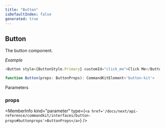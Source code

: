 ```yaml
---
title: "Button"
isDefaultIndex: false
generated: true
---
```



<!-- This file was generated from the CommandKit source. Do not modify. Instead, re-run the "docgen" script -->


## Button

<GenerationInfo sourceFile="packages/commandkit/src/components/v1/button/Button.ts" sourceLine="41" packageName="commandkit" />

The button component.



*Example*

```ts
<Button style={ButtonStyle.Primary} customId="click_me">Click Me</Button>
```

```ts title="Signature"
function Button(props: ButtonProps): CommandKitElement<'button-kit'>
```
Parameters

### props

<MemberInfo kind="parameter" type={`<a href='/docs/next/api-reference/commandkit/interfaces/button-props#buttonprops'>ButtonProps</a>`} />

